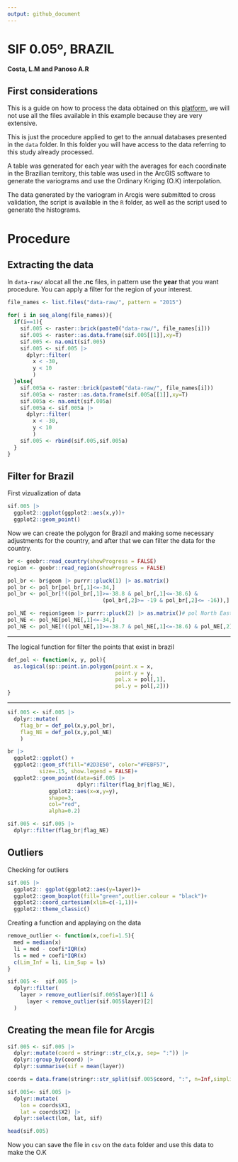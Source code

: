 ```yaml
---
output: github_document
---
```


# **SIF 0.05º, BRAZIL**

**Costa, L.M and Panoso A.R**

## **First considerations**

This is a guide on how to process the data obtained on this [platform](https://daac.ornl.gov/cgi-bin/dsviewer.pl?ds_id=1696), we will not use all the files available in this example because they are very extensive. 

This is just the procedure applied to get to the annual databases presented in the `data` folder. In this folder you will have access to the data referring to this study already processed. 

A table was generated for each year with the averages for each coordinate in the Brazilian territory, this table was used in the ArcGIS software to generate the variograms and use the Ordinary Kriging (O.K) interpolation. 

The data generated by the variogram in Arcgis were submitted to cross validation, the script is available in the `R` folder, as well as the script used to generate the histograms. 


# **Procedure**

## **Extracting the data**

In `data-raw/` alocat all the **.nc** files, in pattern use the **year** that you want procedure. You can apply a filter for the region of your interest.

```r
file_names <- list.files("data-raw/", pattern = "2015")

for( i in seq_along(file_names)){
  if(i==1){
    sif.005 <- raster::brick(paste0("data-raw/", file_names[i]))
    sif.005 <- raster::as.data.frame(sif.005[[1]],xy=T)
    sif.005 <- na.omit(sif.005)
    sif.005 <- sif.005 |> 
      dplyr::filter(
        x < -30,
        y < 10
        )
  }else{
    sif.005a <- raster::brick(paste0("data-raw/", file_names[i]))
    sif.005a <- raster::as.data.frame(sif.005a[[1]],xy=T)
    sif.005a <- na.omit(sif.005a)
    sif.005a <- sif.005a |> 
      dplyr::filter(
        x < -30,
        y < 10
        )
    sif.005 <- rbind(sif.005,sif.005a)
  }
}

```

## **Filter for Brazil**

First vizualization of data
```r
sif.005 |> 
  ggplot2::ggplot(ggplot2::aes(x,y))+
  ggplot2::geom_point()
```


Now we can create the polygon for Brazil and making some necessary adjustments for the country, and after that we can filter the data for the country. 

```r
br <- geobr::read_country(showProgress = FALSE)
region <- geobr::read_region(showProgress = FALSE)

pol_br <- br$geom |> purrr::pluck(1) |> as.matrix()
pol_br <- pol_br[pol_br[,1]<=-34,]
pol_br <- pol_br[!((pol_br[,1]>=-38.8 & pol_br[,1]<=-38.6) &
                              (pol_br[,2]>= -19 & pol_br[,2]<= -16)),]

pol_NE <- region$geom |> purrr::pluck(2) |> as.matrix()# pol North Easth
pol_NE <- pol_NE[pol_NE[,1]<=-34,]
pol_NE <- pol_NE[!((pol_NE[,1]>=-38.7 & pol_NE[,1]<=-38.6) & pol_NE[,2]<=-15),]

```

---

The logical function for filter the points that exist in brazil 
```r

def_pol <- function(x, y, pol){
  as.logical(sp::point.in.polygon(point.x = x,
                                  point.y = y,
                                  pol.x = pol[,1],
                                  pol.y = pol[,2]))
}

```

---

```r
sif.005 <- sif.005 |> 
  dplyr::mutate(
    flag_br = def_pol(x,y,pol_br),
    flag_NE = def_pol(x,y,pol_NE)
    )
```

```r

br |>
  ggplot2::ggplot() +
  ggplot2::geom_sf(fill="#2D3E50", color="#FEBF57",
          size=.15, show.legend = FALSE)+
  ggplot2::geom_point(data=sif.005 |> 
                      dplyr::filter(flag_br|flag_NE),
             ggplot2::aes(x=x,y=y),
             shape=3,
             col="red",
             alpha=0.2)

```

```r

sif.005 <- sif.005 |> 
  dplyr::filter(flag_br|flag_NE)

```

## **Outliers**

Checking for outliers

```r
sif.005 |> 
  ggplot2:: ggplot(ggplot2::aes(y=layer))+
  ggplot2::geom_boxplot(fill="green",outlier.colour = "black")+
  ggplot2::coord_cartesian(xlim=c(-1,1))+
  ggplot2::theme_classic()
```
Creating a function and applaying on the data

```r
remove_outlier <- function(x,coefi=1.5){
  med = median(x)
  li = med - coefi*IQR(x)
  ls = med + coefi*IQR(x)
  c(Lim_Inf = li, Lim_Sup = ls)
}

sif.005 <-  sif.005 |> 
  dplyr::filter(
    layer > remove_outlier(sif.005$layer)[1] &
      layer < remove_outlier(sif.005$layer)[2]
  )
```

## Creating the mean file for Arcgis

```r
sif.005 <- sif.005 |> 
  dplyr::mutate(coord = stringr::str_c(x,y, sep= ":")) |> 
  dplyr::group_by(coord) |> 
  dplyr::summarise(sif = mean(layer))

coords = data.frame(stringr::str_split(sif.005$coord, ":", n=Inf,simplify = T))

sif.005<- sif.005 |> 
  dplyr::mutate(
    lon = coords$X1,
    lat = coords$X2) |> 
  dplyr::select(lon, lat, sif)

head(sif.005)

```

Now you can save the file in `csv` on the `data` folder and use this data to make the O.K
